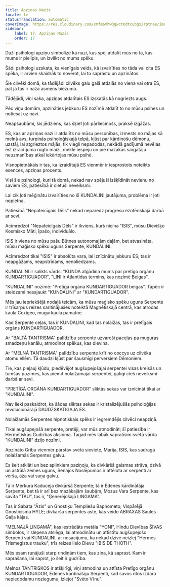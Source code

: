 ```yaml
---
title: Apziņas Nazis
locale: lv
statusTranslation: automatic
coverImage: https://res.cloudinary.com/xmfm6mhw3gwctndtcubgx2rptnae/image/upload/v1741354419/small_cover_la_gran_rebelion_28716e29d2.webp
sidebar:
    label: 17. Apziņas Nazis
    order: 17
---
```

Daži psihologi apziņu simbolizē kā nazi, kas spēj atdalīt mūs no tā, kas mums ir pielipis, un izvilkt no mums spēku.

Šādi psihologi uzskata, ka vienīgais veids, kā izvairīties no tāda vai cita ES spēka, ir arvien skaidrāk to novērot, lai to saprastu un apzinātos.

Šie cilvēki domā, ka tādējādi cilvēks galu galā atdalās no viena vai otra ES, pat ja tas ir naža asmens biezumā.

Tādējādi, viņi saka, apziņas atdalītais ES izskatās kā nogriezts augs.

Pēc viņu domām, apzināties jebkuru ES nozīmē atdalīt to no mūsu psihes un notiesāt uz nāvi.

Neapšaubāmi, šis jēdziens, kas šķiet ļoti pārliecinošs, praksē izgāžas.

ES, kas ar apziņas nazi ir atdalīts no mūsu personības, izmests no mājas kā melnā avs, turpinās psiholoģiskajā telpā, kļūst par kārdinošu dēmonu, uzstāj, lai atgrieztos mājās, tik viegli nepadodas, nekādā gadījumā nevēlas ēst izraidījuma rūgto maizi, meklē iespēju un pie mazākās sargātāju neuzmanības atkal iekārtojas mūsu psihē.

Visnopietnākais ir tas, ka izraidītajā ES vienmēr ir iesprostots noteikts esences, apziņas procents.

Visi šie psihologi, kuri tā domā, nekad nav spējuši izšķīdināt nevienu no saviem ES, patiesībā ir cietuši neveiksmi.

Lai cik ļoti mēģinātu izvairīties no šī KUNDALINI jautājuma, problēma ir ļoti nopietna.

Patiesībā "Nepateicīgais Dēls" nekad neparedz progresu ezotēriskajā darbā ar sevi.

Acīmredzot "Nepateicīgais Dēls" ir ikviens, kurš nicina "ISIS", mūsu Dievišķo Kosmisko Māti, īpašo, individuālo.

ISIS ir viena no mūsu pašu Būtnes autonomajām daļām, bet atvasināta, mūsu maģisko spēku uguns Serpente, KUNDALINI.

Acīmredzot tikai "ISIS" ir absolūta vara, lai iznīcinātu jebkuru ES; tas ir neapgāžams, neapstrīdams, nenoliedzams.

KUNDALINI ir salikts vārds: "KUNDA atgādina mums par pretīgo orgānu KUNDARTIGUADOR", "LINI ir Atlantīdas termins, kas nozīmē Beigas".

"KUNDALINI" nozīmē: "Pretīgā orgāna KUNDARTIGUADOR beigas". Tāpēc ir steidzami nesajaukt "KUNDALINI" ar "KUNDARTIGUADOR".

Mēs jau iepriekšējā nodaļā teicām, ka mūsu maģisko spēku uguns Serpente ir trīsarpus reizes saritinājusies noteiktā Magnētiskajā centrā, kas atrodas kaula Coxígeo, mugurkaula pamatnē.

Kad Serpente ceļas, tas ir KUNDALINI, kad tas nolaižas, tas ir pretīgais orgāns KUNDARTIGUADOR.

Ar "BALTĀ TANTRISMA" palīdzību serpente uzvaroši paceļas pa muguras smadzeņu kanālu, atmodinot spēkus, kas dievina.

Ar "MELNĀ TANTRISMA" palīdzību serpente krīt no coccys uz cilvēka atomu ellēm. Tā daudzi kļūst par šausmīgi perversiem Dēmoniem.

Tie, kas pieļauj kļūdu, piedēvējot augšupejošajai serpentei visas kreisās un tumšās pazīmes, kas piemīt nolaižamajai serpentei, galīgi cieš neveiksmi darbā ar sevi.

"PRETĪGĀ ORGĀNA KUNDARTIGUADOR" sliktās sekas var iznīcināt tikai ar "KUNDALINI".

Nav lieki paskaidrot, ka šādas sliktas sekas ir kristalizējušās psiholoģijas revolucionārajā DAUDZSKATĪGAJĀ ES.

Nolaižamās Serpentes hipnotiskais spēks ir iegremdējis cilvēci neapziņā.

Tikai augšupejošā serpente, pretēji, var mūs atmodināt; šī patiesība ir Hermētiskās Gudrības aksioma. Tagad mēs labāk sapratīsim svētā vārda "KUNDALINI" dziļo nozīmi.

Apzināto Gribu vienmēr pārstāv svētā sieviete, Marija, ISIS, kas sadragā nolaižamās Serpentes galvu.

Es šeit atklāti un bez aplinkiem paziņoju, ka divkāršā gaismas strāva, dzīvā un astrālā zemes uguns, Senajos Noslēpumos ir attēlota ar serpenti ar vērša, āža vai suņa galvu.

Tā ir Merkura Kaduceja divkāršā Serpente; tā ir Ēdenes kārdinātāja Serpente; bet tā ir arī bez mazākajām šaubām, Mozus Vara Serpente, kas savīta "TAU", tas ir, "Ģenerējošajā LINGAMĀ".

Tas ir Sabata "Āzis" un Gnostiķu Templiešu Baphometo; Vispārējā Gnosticisma HYLE; divkāršā serpentes aste, kas veido ABRAXAS Saules Gaiļa kājas.

"MELNAJĀ LINGAMĀ", kas iestrādāts metāla "YONI", Hindu Dievības ŠIVAS simbolos, ir slepena atslēga, lai atmodinātu un attīstītu augšupejošo Serpenti vai KUNDALINI, ar nosacījumu, ka nekad dzīvē neizlej "Hermes Trismegistus trauku", trīs reizes lielo Dievu "IBIS DE THOTH".

Mēs esam runājuši starp rindiņām tiem, kas zina, kā saprast. Kam ir saprašana, lai saprot, jo šeit ir gudrība.

Melnos TÁNTRISKOS ir atšķirīgi, viņi atmodina un attīsta Pretīgo orgānu KUNDARTIGUADOR, Ēdenes kārdinātāju Serpenti, kad savos ritos izdara nepiedodamu noziegumu, izlejot "Svēto Vīnu".

